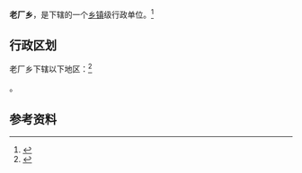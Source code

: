 {{中国乡级行政区|53/03/26/202/000}}

'''老厂乡'''，是{{PRC admin/fullname|53/03/26/202/000|3}}下辖的一个[[乡镇|乡镇]]级行政单位。<ref>{{PRC admin/ref sgc|{{PRC admin/parent|53/03/26/202/000}}}}</ref>

== 行政区划 ==

老厂乡下辖以下地区：<ref>{{PRC admin/ref sgc|53/03/26/202/000}}</ref>

{{PRC admin/children|53/03/26/202/000}}。

== 参考资料 ==

{{reflist}}

{{行政区划小作品}}
{{PRC admin/navcat|53/03/26/202/000}}